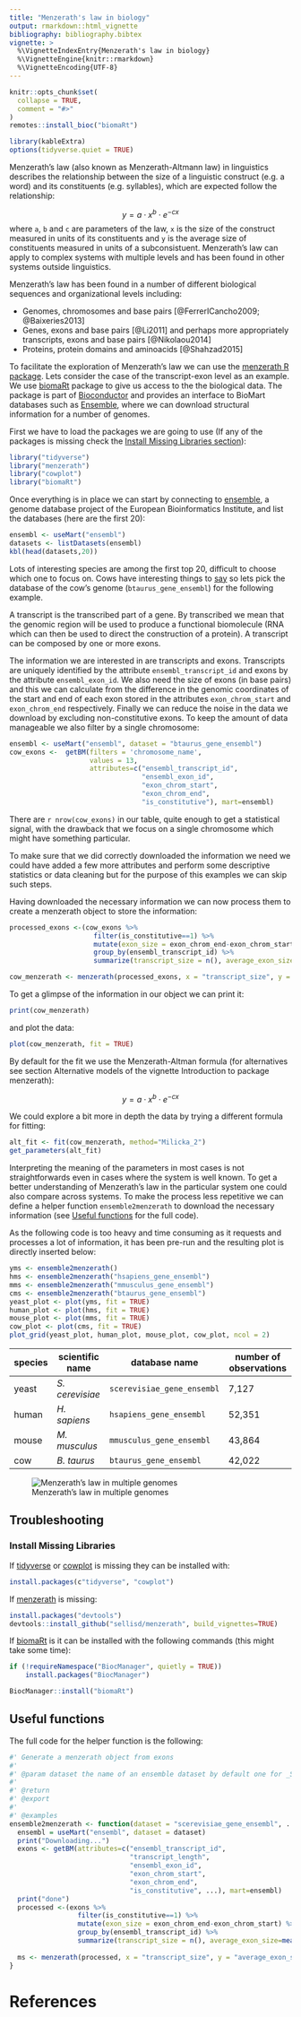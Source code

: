 ```yaml
---
title: "Menzerath's law in biology"
output: rmarkdown::html_vignette
bibliography: bibliography.bibtex
vignette: >
  %\VignetteIndexEntry{Menzerath's law in biology}
  %\VignetteEngine{knitr::rmarkdown}
  %\VignetteEncoding{UTF-8}
---
```


```r
knitr::opts_chunk$set(
  collapse = TRUE,
  comment = "#>"
)
remotes::install_bioc("biomaRt")
```

```r
library(kableExtra)
options(tidyverse.quiet = TRUE)
```

Menzerath's law (also known as Menzerath-Altmann law) in linguistics describes the relationship between the size of a linguistic construct (e.g. a word) and its constituents (e.g. syllables), which are expected follow the relationship:

$$ y = a \cdot x^b \cdot e^{-cx} $$
where `a`, `b` and `c` are parameters of the law, `x` is the size of the construct measured in units of its constituents and `y` is the average size of constituents measured in units of a subconsistuent. Menzerath's law can apply to complex systems with multiple levels and has been found in other systems outside linguistics.

Menzerath's law has been found in a number of different biological sequences and organizational levels including:

- Genomes, chromosomes and base pairs [@FerrerICancho2009; @Baixeries2013]
- Genes, exons and base pairs [@Li2011] and perhaps more appropriately transcripts, exons and base pairs [@Nikolaou2014]
- Proteins, protein domains and aminoacids [@Shahzad2015]

To facilitate the exploration of Menzerath's law we can use the [menzerath R package](https://sellisd.github.io/menzerath/). Lets consider the case of the transcript-exon level as an example. We use [biomaRt](https://bioconductor.org/packages/release/bioc/html/biomaRt.html) package to give us access to the the biological data. The package is part of [Bioconductor](bioconductor.org) and provides an interface to BioMart databases such as [Ensemble](https://www.ensembl.org/), where we can download structural information for a number of genomes.


First we have to load the packages we are going to use (If any of the packages is missing check the [Install Missing Libraries section](#Install-missing-libraries-section)):

```r
library("tidyverse")
library("menzerath")
library("cowplot")
library("biomaRt")
```

Once everything is in place we can start by connecting to [ensemble](https://www.ensembl.org/index.html), a genome database project of the European Bioinformatics Institute, and list the databases (here are the first 20):

```r
ensembl <- useMart("ensembl")
datasets <- listDatasets(ensembl)
kbl(head(datasets,20))
```

Lots of interesting species are among the first top 20, difficult to choose which one to focus on. Cows have interesting things to [say](https://github.com/tnalpgge/rank-amateur-cowsay) so lets pick the database of the cow's genome (`btaurus_gene_ensembl`) for the following example.

A transcript is the transcribed part of a gene. By transcribed we mean that the genomic region will be used to produce a functional biomolecule (RNA which can then be used to direct the construction of a protein). A transcript can be composed by one or more exons.

The information we are interested in are transcripts and exons. Transcripts are uniquely identified by the attribute `ensembl_transcript_id` and exons by the attribute `ensembl_exon_id`. We also need the size of exons (in base pairs) and this we can calculate from the difference in the genomic coordinates of the start and end of each exon stored in the attributes `exon_chrom_start` and `exon_chrom_end` respectively. Finally we can reduce the noise in the data we download by excluding non-constitutive exons. To keep the amount of data manageable we also filter by a single chromosome:

```r
ensembl <- useMart("ensembl", dataset = "btaurus_gene_ensembl")
cow_exons <-  getBM(filters = 'chromosome_name',
                    values = 13,
                    attributes=c("ensembl_transcript_id",
                                 "ensembl_exon_id",
                                 "exon_chrom_start",
                                 "exon_chrom_end",
                                 "is_constitutive"), mart=ensembl)
```

There are `r nrow(cow_exons)` in our table, quite enough to get a statistical signal, with the drawback that we focus on a single chromosome which might have something particular.

To make sure that we did correctly downloaded the information we need we could have added a few more attributes and perform some descriptive statistics or data cleaning but for the purpose of this examples we can skip such steps.

Having downloaded the necessary information we can now process them to create a menzerath object to store the information:

```r
processed_exons <-(cow_exons %>% 
                     filter(is_constitutive==1) %>% 
                     mutate(exon_size = exon_chrom_end-exon_chrom_start) %>% 
                     group_by(ensembl_transcript_id) %>%
                     summarize(transcript_size = n(), average_exon_size=mean(exon_size)))

cow_menzerath <- menzerath(processed_exons, x = "transcript_size", y = "average_exon_size")
```

To get a glimpse of the information in our object we can print it:

```r
print(cow_menzerath)
```

and plot the data:

```r
plot(cow_menzerath, fit = TRUE)
```

By default for the fit we use the Menzerath-Altman formula (for alternatives see section Alternative models of the vignette Introduction to package menzerath):

$$ y = a \cdot x^b \cdot e^{-cx} $$

We could explore a bit more in depth the data by trying a different formula for fitting:

```r
alt_fit <- fit(cow_menzerath, method="Milicka_2")
get_parameters(alt_fit)
```
Interpreting the meaning of the parameters in most cases is not straightforwards even in cases where the system is well known. To get a better understanding of Menzerath's law in the particular system one could also compare across systems. To make the process less repetitive we can define a helper function `ensemble2menzerath` to download the necessary information (see [Useful functions](#Useful-functions) for the full code).

As the following code is too heavy and time consuming as it requests and processes a lot of information, it has been pre-run and the resulting plot is directly inserted below:

```r
yms <- ensemble2menzerath()
hms <- ensemble2menzerath("hsapiens_gene_ensembl")
mms <- ensemble2menzerath("mmusculus_gene_ensembl")
cms <- ensemble2menzerath("btaurus_gene_ensembl")
yeast_plot <- plot(yms, fit = TRUE)
human_plot <- plot(hms, fit = TRUE)
mouse_plot <- plot(mms, fit = TRUE)
cow_plot <- plot(cms, fit = TRUE)
plot_grid(yeast_plot, human_plot, mouse_plot, cow_plot, ncol = 2)
```


| species | scientific name | database name              | number of observations |
|---------|-----------------|----------------------------|------------------------|
| yeast   | _S. cerevisiae_ | `scerevisiae_gene_ensembl` | 7,127                  |
| human   | _H. sapiens_    | `hsapiens_gene_ensembl`    | 52,351                 |
| mouse   | _M. musculus_   | `mmusculus_gene_ensembl`   | 43,864                 |
| cow     | _B. taurus_     | `btaurus_gene_ensembl`     | 42,022                 |



![Menzerath's law in multiple genomes](menzerath_biology_files/exons_menzerath.png)

## Troubleshooting

### Install Missing Libraries {#Install-missing-libraries-section}

If [tidyverse](https://www.tidyverse.org/) or [cowplot](https://wilkelab.org/cowplot/index.html) is missing they can be installed with:

```r
install.packages(c"tidyverse", "cowplot")
```

If [menzerath](https://sellisd.github.io/menzerath/) is missing: 

```r
install.packages("devtools")
devtools::install_github("sellisd/menzerath", build_vignettes=TRUE)
```

If [biomaRt](https://bioconductor.org/packages/release/bioc/html/biomaRt.html) is it can be installed with the following commands (this might take some time): 

```r
if (!requireNamespace("BiocManager", quietly = TRUE))
    install.packages("BiocManager")

BiocManager::install("biomaRt")
```

## Useful functions {#Useful-functions}

The full code for the helper function is the following:

```r

#' Generate a menzerath object from exons
#'
#' @param dataset the name of an ensemble dataset by default one for _S. cerevisiae_
#'
#' @return
#' @export
#'
#' @examples
ensemble2menzerath <- function(dataset = "scerevisiae_gene_ensembl", ...){
  ensembl = useMart("ensembl", dataset = dataset)
  print("Downloading...")
  exons <- getBM(attributes=c("ensembl_transcript_id",
                              "transcript_length",
                              "ensembl_exon_id",
                              "exon_chrom_start",
                              "exon_chrom_end",
                              "is_constitutive", ...), mart=ensembl)
  print("done")
  processed <-(exons %>% 
                 filter(is_constitutive==1) %>% 
                 mutate(exon_size = exon_chrom_end-exon_chrom_start) %>% 
                 group_by(ensembl_transcript_id) %>%
                 summarize(transcript_size = n(), average_exon_size=mean(exon_size)))
  
  ms <- menzerath(processed, x = "transcript_size", y = "average_exon_size")
}
```

# References
